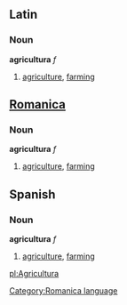 ==Latin==
===Noun===
'''agricultura''' ''f''

#[[agriculture]], [[farming]]

==[[Romanica]]==
[[Category:Romanica language]]
===Noun===
'''agricultura''' ''f''

#[[agriculture]], [[farming]]

==Spanish==
===Noun===
'''agricultura''' ''f''

#[[agriculture]], [[farming]]

[[pl:Agricultura]]